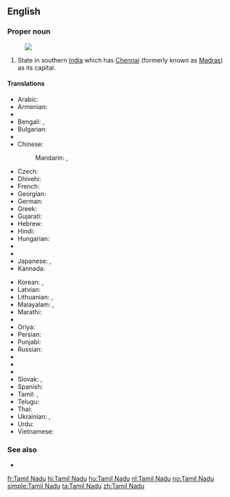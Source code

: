 ==English==
{{wikipedia}}

===Proper noun===
{{en-proper noun|head=[[Tamil]] Nadu}}
[[Image:Tamil Nadu in India (disputed hatched).svg|thumb|]]
# State in southern [[India]] which has [[Chennai]] (formerly known as [[Madras]]) as its capital.

====Translations====
{{trans-top|state in southern India}}
* Arabic: {{t|ar|تاميل نادو|m|tr=tamīl nadū}}
* Armenian: {{t|hy|Թամիլնադ|tr=T’amilnad}}
* {{trreq|as}}
* Bengali: {{t|bn|তামিলনাড়ু|sc=Beng|tr=tāmilanāṛu}}, {{t|bn|তামিল নাড়ু|sc=Beng|tr=tāmil nāṛu}}
* Bulgarian: {{t|bg|Тамил Наду|sc=Cyrl}}
* {{trreq|hne}}
* Chinese:
*: Mandarin: {{t+|cmn|泰米爾納德邦|sc=Hani}}, {{t|cmn|泰米尔纳德邦|tr=Tàimǐ'ěr-Nàdé-bāng|sc=Hani}}
* Czech: {{t|cs|Tamilnádu}}
* Dhivehi: {{t|dv|ޓެމިލް ނާޑޫ|sc=Thaa|tr=ṭemil nāḍū}}
* French: {{t+|fr|Tamil Nadu|m}}
* Georgian: {{t|ka|ტამილნადუ|sc=Geor}}
* German: {{t|de|Tamil Nadu|n}}
* Greek: {{t|el|Ταμίλ Ναντού|sc=Grek}}
* Gujarati: {{t|gu|તમિલનાડુ|sc=Gujr|tr=tamilnāḍu}}
* Hebrew: {{t|he|טאמיל נאדו}}
* Hindi: {{t|hi|तमिल नाडु|tr=tamil nāḍu}}
* Hungarian: {{t+|hu|Tamilnádu}}
* {{trreq|is}}
* {{trreq|ga}}
* Japanese: {{t|ja|タミル・ナードゥ州|tr=Tamiru-Nādu-shū}}, {{t|ja|タミル・ナードゥ|tr=Tamiru-Nādu}}
* Kannada: {{t|kn|ತಮಿಳ್ ನಾಡು|sc=Knda|tr=tamiḷ nāḍu}}
{{trans-mid}}
* Korean: {{t|ko|타밀나두 주|tr=Tamilnadu ju|sc=Hang}}, {{t|ko|타밀나두|tr=Tamilnadu|sc=Hang}}
* Latvian: {{t|lv|Tamilnāda}}
* Lithuanian: {{t|lt|Tamilnadas}}, {{t|lt|Tamil Nadu}}
* Malayalam: {{t|ml|തമിഴ് നാഡു|sc=Mlym|tr=tamiḻ nāḍu}}, {{t|ml|തമിഴ്‌നാട്|sc=Mlym|tr=tamiḻ‌nāṭ}}
* Marathi: {{t|mr|तमिळनाडू|sc=Deva|tr=tamiḷnāḍū}}
* {{trreq|lus}}
* Oriya: {{t|or|ତାମିଲନାଡୁ|sc=Orya|tr=tāmilnāḍu}}
* Persian: {{t|fa|تامیل نادو}}
* Punjabi: {{t|pa|ਤਾਮਿਲ ਨਾਡੂ|sc=Guru|tr=tāmil nāḍū}}
* Russian: {{t|ru|Тамил Наду|m|tr=Tamíl Nádu}}
* {{trreq|sat}}
* {{trreq|sip}}
* {{trreq|si}}
* Slovak: {{t|sk|Tamilnádu}}, {{t|sk|Tamilnád}}
* Spanish: {{t|es|Tamil Nadu|m}}
* Tamil: {{t+|ta|தமிழ்நாடு|tr=tamilnādu}}, {{t|ta|தமிழ் நாடு|tr=tamil nādu}}
* Telugu: {{t+|te|తమిళనాడు|tr=tamiḷanāḍu}}
* Thai: {{t|th|รัฐทมิฬนาฑู|tr=rát támin-naatoo}}
* Ukrainian: {{t|uk|Тамілнаду|sc=Cyrl}}, {{t|uk|Таміл-Наду|sc=Cyrl}}
* Urdu: {{t|ur|تامل ناڈو|tr=tamil nāḍu}}
* Vietnamese: {{t|vi|Tamil Nadu}}
{{trans-bottom}}

===See also===
* {{list:states of India/en}}


[[fr:Tamil Nadu]]
[[hi:Tamil Nadu]]
[[hu:Tamil Nadu]]
[[nl:Tamil Nadu]]
[[no:Tamil Nadu]]
[[simple:Tamil Nadu]]
[[ta:Tamil Nadu]]
[[zh:Tamil Nadu]]
